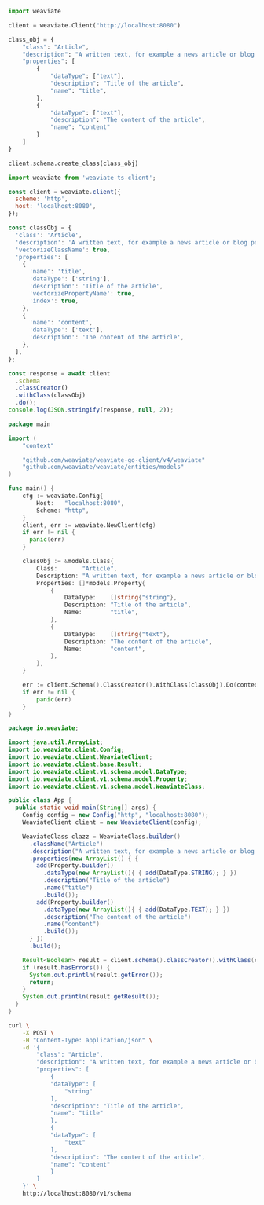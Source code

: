 

<Tabs groupId="languages">
<TabItem value="py" label="Python Client v4">
  <FilteredTextBlock
    text={PyCode}
    startMarker="START CreateSimpleCollection"
    endMarker="END CreateSimpleCollection"
    language="py"
  />
</TabItem>

<TabItem value="py3" label="Python Client v3">

```python
import weaviate

client = weaviate.Client("http://localhost:8080")

class_obj = {
    "class": "Article",
    "description": "A written text, for example a news article or blog post",
    "properties": [
        {
            "dataType": ["text"],
            "description": "Title of the article",
            "name": "title",
        },
        {
            "dataType": ["text"],
            "description": "The content of the article",
            "name": "content"
        }
    ]
}

client.schema.create_class(class_obj)
```

</TabItem>
<TabItem value="js" label="JS/TS Client v2">

```js
import weaviate from 'weaviate-ts-client';

const client = weaviate.client({
  scheme: 'http',
  host: 'localhost:8080',
});

const classObj = {
  'class': 'Article',
  'description': 'A written text, for example a news article or blog post',
  'vectorizeClassName': true,
  'properties': [
    {
      'name': 'title',
      'dataType': ['string'],
      'description': 'Title of the article',
      'vectorizePropertyName': true,
      'index': true,
    },
    {
      'name': 'content',
      'dataType': ['text'],
      'description': 'The content of the article',
    },
  ],
};

const response = await client
  .schema
  .classCreator()
  .withClass(classObj)
  .do();
console.log(JSON.stringify(response, null, 2));
```

</TabItem>
<TabItem value="go" label="Go">

```go
package main

import (
    "context"

    "github.com/weaviate/weaviate-go-client/v4/weaviate"
    "github.com/weaviate/weaviate/entities/models"
)

func main() {
    cfg := weaviate.Config{
        Host:   "localhost:8080",
        Scheme: "http",
    }
    client, err := weaviate.NewClient(cfg)
    if err != nil {
      panic(err)
    }

    classObj := &models.Class{
        Class:       "Article",
        Description: "A written text, for example a news article or blog post",
        Properties: []*models.Property{
            {
                DataType:    []string{"string"},
                Description: "Title of the article",
                Name:        "title",
            },
            {
                DataType:    []string{"text"},
                Description: "The content of the article",
                Name:        "content",
            },
        },
    }

    err := client.Schema().ClassCreator().WithClass(classObj).Do(context.Background())
    if err != nil {
        panic(err)
    }
}
```

</TabItem>
<TabItem value="java" label="Java">

```java
package io.weaviate;

import java.util.ArrayList;
import io.weaviate.client.Config;
import io.weaviate.client.WeaviateClient;
import io.weaviate.client.base.Result;
import io.weaviate.client.v1.schema.model.DataType;
import io.weaviate.client.v1.schema.model.Property;
import io.weaviate.client.v1.schema.model.WeaviateClass;

public class App {
  public static void main(String[] args) {
    Config config = new Config("http", "localhost:8080");
    WeaviateClient client = new WeaviateClient(config);

    WeaviateClass clazz = WeaviateClass.builder()
      .className("Article")
      .description("A written text, for example a news article or blog post")
      .properties(new ArrayList() { {
        add(Property.builder()
          .dataType(new ArrayList(){ { add(DataType.STRING); } })
          .description("Title of the article")
          .name("title")
          .build());
        add(Property.builder()
          .dataType(new ArrayList(){ { add(DataType.TEXT); } })
          .description("The content of the article")
          .name("content")
          .build());
      } })
      .build();

    Result<Boolean> result = client.schema().classCreator().withClass(clazz).run();
    if (result.hasErrors()) {
      System.out.println(result.getError());
      return;
    }
    System.out.println(result.getResult());
  }
}
```

</TabItem>
<TabItem value="curl" label="Curl">

```bash
curl \
    -X POST \
    -H "Content-Type: application/json" \
    -d '{
        "class": "Article",
        "description": "A written text, for example a news article or blog post",
        "properties": [
            {
            "dataType": [
                "string"
            ],
            "description": "Title of the article",
            "name": "title"
            },
            {
            "dataType": [
                "text"
            ],
            "description": "The content of the article",
            "name": "content"
            }
        ]
    }' \
    http://localhost:8080/v1/schema
```

</TabItem>
</Tabs>
